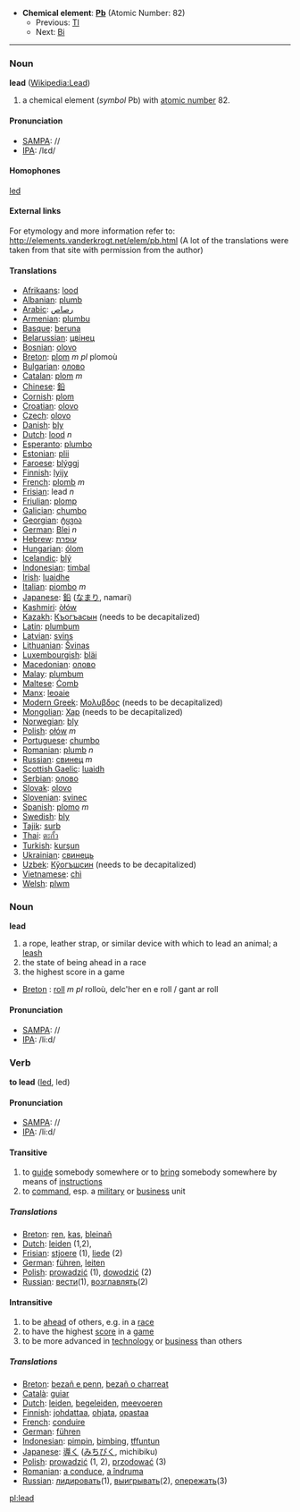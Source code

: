 *'''Chemical element''': '''[[Pb]]''' (Atomic Number: 82)
**Previous: [[Thallium|Tl]]
**Next: [[Bismuth|Bi]]
----
=== Noun ===
'''lead''' ([[en:Lead|Wikipedia:Lead]])

# a chemical element (''symbol'' Pb) with [[atomic number]] 82.

==== Pronunciation ====
*[[w:SAMPA|SAMPA]]: //
*[[w:IPA|IPA]]: /lεd/

==== Homophones ====

[[led]]

====External links====
For etymology and more information refer to:
http://elements.vanderkrogt.net/elem/pb.html
(A lot of the translations were taken from that site with permission from the author)

==== Translations ====
*[[Afrikaans]]: [[lood]]
*[[Albanian]]: [[plumb]]
*[[Arabic]]: [[رصاص]]
*[[Armenian]]: [[plumbu]]
*[[Basque]]: [[beruna]]
*[[Belarussian]]: [[цвiнец]]
*[[Bosnian]]: [[olovo]]
*[[Breton]]: [[plom]] ''m'' ''pl'' plomoù
*[[Bulgarian]]: [[олово]]
*[[Catalan]]: [[plom]] ''m''
*[[Chinese]]: [[鉛]]
*[[Cornish]]: [[plom]]
*[[Croatian]]: [[olovo]]
*[[Czech]]: [[olovo]]
*[[Danish]]: [[bly]]
*[[Dutch]]: [[lood]] ''n''
*[[Esperanto]]: [[plumbo]]
*[[Estonian]]: [[plii]]
*[[Faroese]]: [[blýggj]]
*[[Finnish]]: [[lyijy]]
*[[French]]: [[plomb]] ''m''
*[[Frisian]]: lead ''n''
*[[Friulian]]: [[plomp]]
*[[Galician]]: [[chumbo]]
*[[Georgian]]: [[ტყვია]]
*[[German]]: [[Blei]] ''n''
*[[Hebrew]]: [[עופרת]]
*[[Hungarian]]: [[ólom]]
*[[Icelandic]]: [[blý]]
*[[Indonesian]]: [[timbal]]
*[[Irish]]: [[luaidhe]]
*[[Italian]]: [[piombo]] ''m''
*[[Japanese]]: [[鉛]] ([[なまり]], namari)
*[[Kashmiri]]: [[òłów]]
*[[Kazakh]]: [[Къогъасын]] (needs to be decapitalized)
*[[Latin]]: [[plumbum]]
*[[Latvian]]: [[svins]]
*[[Lithuanian]]: [[Švinas]]
*[[Luxembourgish]]: [[bläi]]
*[[Macedonian]]: [[олово]]
*[[Malay]]: [[plumbum]]
*[[Maltese]]: [[Ċomb]]
*[[Manx]]: [[leoaie]]
*[[Modern Greek]]: [[Μολυβδος]] '' ''  (needs to be decapitalized)
*[[Mongolian]]: [[Хар]] (needs to be decapitalized)
*[[Norwegian]]: [[bly]]
*[[Polish]]: [[ołów]] ''m''
*[[Portuguese]]: [[chumbo]]
*[[Romanian]]: [[plumb]] ''n''
*[[Russian]]: [[свинец]] ''m''
*[[Scottish Gaelic]]: [[luaidh]]
*[[Serbian]]: [[олово]]
*[[Slovak]]: [[olovo]]
*[[Slovenian]]: [[svinec]]
*[[Spanish]]: [[plomo]] ''m''
*[[Swedish]]: [[bly]]
*[[Tajik]]: [[surb]]
*[[Thai]]: [[ตะกั้ว]]
*[[Turkish]]: [[kurşun]]
*[[Ukrainian]]: [[свинець]]
*[[Uzbek]]: [[Кўогъшсин]] (needs to be decapitalized)
*[[Vietnamese]]: [[chì]]
*[[Welsh]]: [[plwm]]

===Noun===
'''lead'''

# a rope, leather strap, or similar device with which to lead an animal; a [[leash]]
# the state of being ahead in a race
# the highest score in a game

*[[Breton]] : [[roll]] ''m pl'' rolloù,  delc'her en e roll / gant ar roll

==== Pronunciation ====
*[[w:SAMPA|SAMPA]]: //
*[[w:IPA|IPA]]: /li:d/



=== Verb ===

'''to lead''' ([[led]], led)

==== Pronunciation ====
*[[w:SAMPA|SAMPA]]: //
*[[w:IPA|IPA]]: /li:d/

==== Transitive ====

# to [[guide]] somebody somewhere or to [[bring]] somebody somewhere by means of [[instruction]]s
# to [[command]], esp. a [[military]] or [[business]] unit

===== Translations =====
*[[Breton]]: [[ren]], [[kas]], [[bleinañ]]
*[[Dutch]]: [[leiden]] (1,2), 
*[[Frisian]]: [[stjoere]] (1), [[liede]] (2)
*[[German]]: [[führen]], [[leiten]]
*[[Polish]]: [[prowadzić]] (1), [[dowodzić]] (2)
*[[Russian]]: [[вести]](1), [[возглавлять]](2)

==== Intransitive ====

# to be [[ahead]] of others, e.g. in a [[race]]
# to have the highest [[score]] in a [[game]]
# to be more advanced in [[technology]] or [[business]] than others

===== Translations =====
*[[Breton]]: [[bezañ e penn]], [[bezañ o charreat]]
*[[Català]]: [[guiar]]
*[[Dutch]]: [[leiden]], [[begeleiden]], [[meevoeren]]
*[[Finnish]]: [[johdattaa]], [[ohjata]], [[opastaa]]
*[[French]]: [[conduire]]
*[[German]]: [[führen]]
*[[Indonesian]]: [[pimpin]], [[bimbing]], [[tffuntun]]
*[[Japanese]]: [[導く]] ([[みちびく]], michibiku)
*[[Polish]]: [[prowadzić]] (1, 2), [[przodować]] (3)
*[[Romanian]]: [[a conduce]], [[a îndruma]]
*[[Russian]]: [[лидировать]](1), [[выигрывать]](2), [[опережать]](3)

[[pl:lead]]